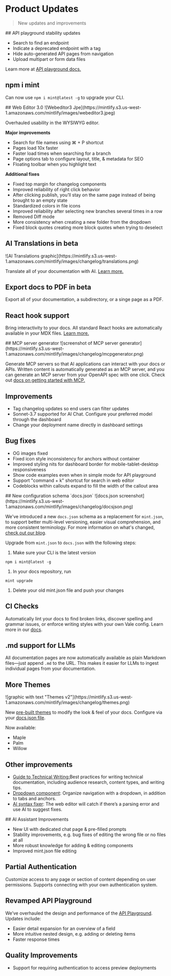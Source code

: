 # Product Updates

> New updates and improvements

<Update label="May 2025">
  ## API playground stability updates

  * Search to find an endpoint
  * Indicate a deprecated endpoint with a tag
  * Hide auto-generated API pages from navigation
  * Upload multipart or form data files

  Learn more at [API playground docs.](/api-playground/)

  ## npm i mint

  Can now use `npm i mint@latest -g` to upgrade your CLI.
</Update>

<Update label="April 2025">
  ## Web Editor 3.0

  <Frame>
    ![Webeditor3 Jpe](https://mintlify.s3.us-west-1.amazonaws.com/mintlify/images/webeditor3.jpeg)
  </Frame>

  Overhauled usability in the WYSIWYG editor.

  **Major improvements**

  * Search for file names using ⌘ + P shortcut
  * Pages load 10x faster
  * Faster load times when searching for a branch
  * Page options tab to configure layout, title, & metadata for SEO
  * Floating toolbar when you highlight text

  **Additional fixes**

  * Fixed top margin for changelog components
  * Improved reliability of right click behavior
  * After clicking publish, you’ll stay on the same page instead of being brought to an empty state
  * Standardized colors in file icons
  * Improved reliability after selecting new branches several times in a row
  * Removed Diff mode
  * More consistency when creating a new folder from the dropdown
  * Fixed block quotes creating more block quotes when trying to deselect

  ## AI Translations in beta

  <Frame>
    ![AI Translations graphic](https://mintlify.s3.us-west-1.amazonaws.com/mintlify/images/changelog/translations.png)
  </Frame>

  Translate all of your documentation with AI. [Learn more.](navigation#localization)

  ## Export docs to PDF in beta

  Export all of your documentation, a subdirectory, or a singe page as a PDF.

  ## React hook support

  Bring interactivity to your docs. All standard React hooks are automatically available in your MDX files. [Learn more.](react-components)
</Update>

<Update label="March 2025">
  ## MCP server generator

  <Frame>
    ![screenshot of MCP server generator](https://mintlify.s3.us-west-1.amazonaws.com/mintlify/images/changelog/mcpgenerator.png)
  </Frame>

  Generate MCP servers so that AI applications can interact with your docs or APIs. Written content is automatically generated as an MCP server, and you can generate an MCP server from your OpenAPI spec with one click.
  Check out [docs on getting started with MCP.](/mcp)

  ## Improvements

  * Tag changelog updates so end users can filter updates
  * Sonnet-3.7 supported for AI Chat. Configure your preferred model through the dashboard
  * Change your deployment name directly in dashboard settings

  ## Bug fixes

  * OG images fixed
  * Fixed icon style inconsistency for anchors without container
  * Improved styling nits for dashboard border for mobile-tablet-desktop responsiveness
  * Show code examples even when in simple mode for API playground
  * Support "command + k" shortcut for search in web editor
  * Codeblocks within callouts expand to fill the width of the callout area
</Update>

<Update label="February 2025">
  ## New configuration schema `docs.json`

  <Frame>
    ![docs.json screenshot](https://mintlify.s3.us-west-1.amazonaws.com/mintlify/images/changelog/docsjson.png)
  </Frame>

  We've introduced a new `docs.json` schema as a replacement for `mint.json`, to support better multi-level versioning, easier visual comprehension, and more consistent terminology. For more information on what's changed, [check out our blog](https://mintlify.com/blog/refactoring-mint-json-into-docs-json).

  Upgrade from `mint.json` to `docs.json` with the following steps:

  1. Make sure your CLI is the latest version

  ```
  npm i mint@latest -g
  ```

  1. In your docs repository, run

  ```
  mint upgrade
  ```

  1. Delete your old mint.json file and push your changes

  ## CI Checks

  Automatically lint your docs to find broken links, discover spelling and grammar issues, or enforce writing styles with your own Vale config. Learn more in our [docs](settings/ci).

  ## .md support for LLMs

  All documentation pages are now automatically available as plain Markdown files—just append `.md` to the URL. This makes it easier for LLMs to ingest individual pages from your documentation.

  ## More Themes

  <Frame>
    ![graphic with text "Themes v2"](https://mintlify.s3.us-west-1.amazonaws.com/mintlify/images/changelog/themes.png)
  </Frame>

  New [pre-built themes](themes) to modify the look & feel of your docs. Configure via your [docs.json file](settings).

  Now available:

  * Maple
  * Palm
  * Willow

  ## Other improvements

  * [Guide to Technical Writing:](https://mintlify.com/guides/introduction)Best practices for writing technical documentation, including audience research, content types, and writing tips.
  * [Dropdown component](navigation#dropdowns): Organize navigation with a dropdown, in addition to tabs and anchors.
  * [AI syntax fixer](https://x.com/ricardonunez_io/status/1892334887644123192): The web editor will catch if there’s a parsing error and use AI to suggest fixes.
</Update>

<Update label="January 2025">
  ## AI Assistant Improvements

  * New UI with dedicated chat page & pre-filled prompts
  * Stability improvements, e.g. bug fixes of editing the wrong file or no files at all
  * More robust knowledge for adding & editing components
  * Improved mint.json file editing

  ## Partial Authentication

  Customize access to any page or section of content depending on user permissions. Supports connecting with your own authentication system.

  ## Revamped API Playground

  We’ve overhauled the design and performance of the [API Playground](/api-playground/). Updates include:

  * Easier detail expansion for an overview of a field
  * More intuitive nested design, e.g. adding or deleting items
  * Faster response times

  ## Quality Improvements

  * Support for requiring authentication to access preview deployments
</Update>

